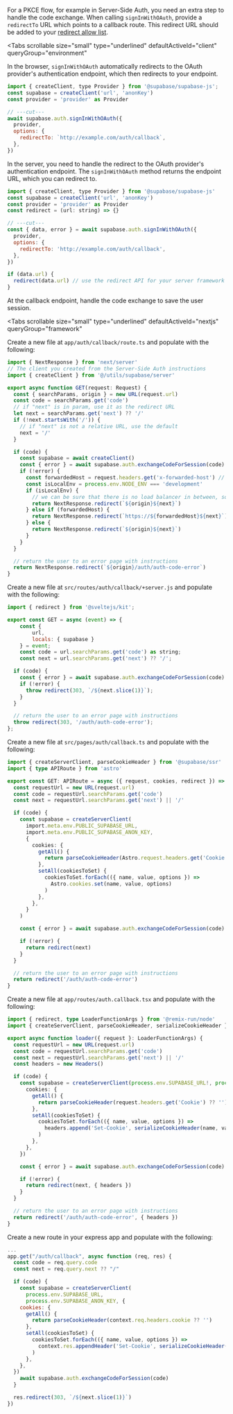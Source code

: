 For a PKCE flow, for example in Server-Side Auth, you need an extra step to handle the code exchange. When calling `signInWithOAuth`, provide a `redirectTo` URL which points to a callback route. This redirect URL should be added to your [redirect allow list](/docs/guides/auth/redirect-urls).

<Tabs
  scrollable
  size="small"
  type="underlined"
  defaultActiveId="client"
  queryGroup="environment"
>
<TabPanel id="client" label="Client">

In the browser, `signInWithOAuth` automatically redirects to the OAuth provider's authentication endpoint, which then redirects to your endpoint.

```js
import { createClient, type Provider } from '@supabase/supabase-js';
const supabase = createClient('url', 'anonKey')
const provider = 'provider' as Provider

// ---cut---
await supabase.auth.signInWithOAuth({
  provider,
  options: {
    redirectTo: `http://example.com/auth/callback`,
  },
})
```

</TabPanel>

<TabPanel id="server" label="Server">

In the server, you need to handle the redirect to the OAuth provider's authentication endpoint. The `signInWithOAuth` method returns the endpoint URL, which you can redirect to.

```js
import { createClient, type Provider } from '@supabase/supabase-js'
const supabase = createClient('url', 'anonKey')
const provider = 'provider' as Provider
const redirect = (url: string) => {}

// ---cut---
const { data, error } = await supabase.auth.signInWithOAuth({
  provider,
  options: {
    redirectTo: 'http://example.com/auth/callback',
  },
})

if (data.url) {
  redirect(data.url) // use the redirect API for your server framework
}
```

</TabPanel>

</Tabs>

At the callback endpoint, handle the code exchange to save the user session.

<Tabs
  scrollable
  size="small"
  type="underlined"
  defaultActiveId="nextjs"
  queryGroup="framework"
>
<TabPanel id="nextjs" label="Next.js">

Create a new file at `app/auth/callback/route.ts` and populate with the following:

```ts name=app/auth/callback/route.ts
import { NextResponse } from 'next/server'
// The client you created from the Server-Side Auth instructions
import { createClient } from '@/utils/supabase/server'

export async function GET(request: Request) {
  const { searchParams, origin } = new URL(request.url)
  const code = searchParams.get('code')
  // if "next" is in param, use it as the redirect URL
  let next = searchParams.get('next') ?? '/'
  if (!next.startsWith('/')) {
    // if "next" is not a relative URL, use the default
    next = '/'
  }

  if (code) {
    const supabase = await createClient()
    const { error } = await supabase.auth.exchangeCodeForSession(code)
    if (!error) {
      const forwardedHost = request.headers.get('x-forwarded-host') // original origin before load balancer
      const isLocalEnv = process.env.NODE_ENV === 'development'
      if (isLocalEnv) {
        // we can be sure that there is no load balancer in between, so no need to watch for X-Forwarded-Host
        return NextResponse.redirect(`${origin}${next}`)
      } else if (forwardedHost) {
        return NextResponse.redirect(`https://${forwardedHost}${next}`)
      } else {
        return NextResponse.redirect(`${origin}${next}`)
      }
    }
  }

  // return the user to an error page with instructions
  return NextResponse.redirect(`${origin}/auth/auth-code-error`)
}
```

</TabPanel>
<TabPanel id="sveltekit" label="SvelteKit">

Create a new file at `src/routes/auth/callback/+server.js` and populate with the following:

```js name=src/routes/auth/callback/+server.js
import { redirect } from '@sveltejs/kit';

export const GET = async (event) => {
	const {
		url,
		locals: { supabase }
	} = event;
	const code = url.searchParams.get('code') as string;
	const next = url.searchParams.get('next') ?? '/';

  if (code) {
    const { error } = await supabase.auth.exchangeCodeForSession(code)
    if (!error) {
      throw redirect(303, `/${next.slice(1)}`);
    }
  }

  // return the user to an error page with instructions
  throw redirect(303, '/auth/auth-code-error');
};
```

</TabPanel>

<TabPanel id="astro" label="Astro">

Create a new file at `src/pages/auth/callback.ts` and populate with the following:

```ts name=src/pages/auth/callback.ts
import { createServerClient, parseCookieHeader } from '@supabase/ssr'
import { type APIRoute } from 'astro'

export const GET: APIRoute = async ({ request, cookies, redirect }) => {
  const requestUrl = new URL(request.url)
  const code = requestUrl.searchParams.get('code')
  const next = requestUrl.searchParams.get('next') || '/'

  if (code) {
    const supabase = createServerClient(
      import.meta.env.PUBLIC_SUPABASE_URL,
      import.meta.env.PUBLIC_SUPABASE_ANON_KEY,
      {
        cookies: {
          getAll() {
            return parseCookieHeader(Astro.request.headers.get('Cookie') ?? '')
          },
          setAll(cookiesToSet) {
            cookiesToSet.forEach(({ name, value, options }) =>
              Astro.cookies.set(name, value, options)
            )
          },
        },
      }
    )

    const { error } = await supabase.auth.exchangeCodeForSession(code)

    if (!error) {
      return redirect(next)
    }
  }

  // return the user to an error page with instructions
  return redirect('/auth/auth-code-error')
}
```

</TabPanel>

<TabPanel id="remix" label="Remix">

Create a new file at `app/routes/auth.callback.tsx` and populate with the following:

```ts name=app/routes/auth.callback.tsx
import { redirect, type LoaderFunctionArgs } from '@remix-run/node'
import { createServerClient, parseCookieHeader, serializeCookieHeader } from '@supabase/ssr'

export async function loader({ request }: LoaderFunctionArgs) {
  const requestUrl = new URL(request.url)
  const code = requestUrl.searchParams.get('code')
  const next = requestUrl.searchParams.get('next') || '/'
  const headers = new Headers()

  if (code) {
    const supabase = createServerClient(process.env.SUPABASE_URL!, process.env.SUPABASE_ANON_KEY!, {
      cookies: {
        getAll() {
          return parseCookieHeader(request.headers.get('Cookie') ?? '')
        },
        setAll(cookiesToSet) {
          cookiesToSet.forEach(({ name, value, options }) =>
            headers.append('Set-Cookie', serializeCookieHeader(name, value, options))
          )
        },
      },
    })

    const { error } = await supabase.auth.exchangeCodeForSession(code)

    if (!error) {
      return redirect(next, { headers })
    }
  }

  // return the user to an error page with instructions
  return redirect('/auth/auth-code-error', { headers })
}
```

</TabPanel>
<TabPanel id="express" label="Express">

Create a new route in your express app and populate with the following:

```js name=app.js
...
app.get("/auth/callback", async function (req, res) {
  const code = req.query.code
  const next = req.query.next ?? "/"

  if (code) {
    const supabase = createServerClient(
      process.env.SUPABASE_URL,
      process.env.SUPABASE_ANON_KEY, {
    cookies: {
      getAll() {
        return parseCookieHeader(context.req.headers.cookie ?? '')
      },
      setAll(cookiesToSet) {
        cookiesToSet.forEach(({ name, value, options }) =>
          context.res.appendHeader('Set-Cookie', serializeCookieHeader(name, value, options))
        )
      },
    },
  })
    await supabase.auth.exchangeCodeForSession(code)
  }

  res.redirect(303, `/${next.slice(1)}`)
})
```

</TabPanel>
</Tabs>
